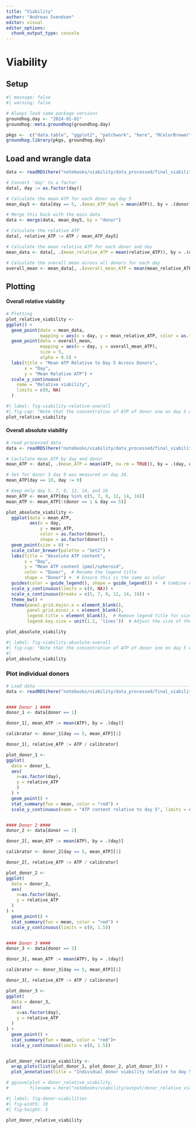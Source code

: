 ```yaml
---
title: "Viability"
author: "Andreas Svendsen"
editor: visual
editor_options: 
  chunk_output_type: console
---
```


# Viability

## Setup

```r
#| message: false
#| warning: false

# Always load same package versions
groundhog.day <- "2024-01-01"
groundhog::meta.groundhog(groundhog.day) 

pkgs <-  c("data.table", "ggplot2", "patchwork", "here", "RColorBrewer")
groundhog.library(pkgs, groundhog.day)
```

## Load and wrangle data

```r
data <- readRDS(here("notebooks/viability/data_processed/final_viability.rds"))

# Convert 'day' to a factor
data[, day := as.factor(day)]

# Calculate the mean ATP for each donor on day 5
mean_day5 <- data[day == 5, .(mean_ATP_day5 = mean(ATP)), by = .(donor)]

# Merge this back with the main data
data <- merge(data, mean_day5, by = "donor")

# Calculate the relative ATP
data[, relative_ATP := ATP / mean_ATP_day5]

# Calculate the mean relative ATP for each donor and day
mean_data <- data[, .(mean_relative_ATP = mean(relative_ATP)), by = .(day, donor)]

# Calculate the overall mean across all donors for each day
overall_mean <- mean_data[, .(overall_mean_ATP = mean(mean_relative_ATP)), by = day]

```

## Plotting

#### Overall relative viability

```r
# Plotting
plot_relative_viability <- 
ggplot() +
  geom_point(data = mean_data,
             mapping = aes(x = day, y = mean_relative_ATP, color = as.factor(donor))) +
  geom_point(data = overall_mean,
             mapping = aes(x = day, y = overall_mean_ATP),
             size = 5,
             alpha = 0.5) +
  labs(title = "Mean ATP Relative to Day 5 Across Donors",
       x = "Day",
       y = "Mean Relative ATP") +
  scale_y_continuous(
    name = "Relative viability",
    limits = c(0, NA)
  )


```

```r
#| label: fig-viability-relative-overall
#| fig-cap: "Note that the concentration of ATP of donor one on day 5 was to high. Data for this donor/day not trustworthy/viability to high. This yields a steep fall from day 5 to 7"
plot_relative_viability
```

#### Overall absolute viability

```r
# read processed data
data <- readRDS(here("notebooks/viability/data_processed/final_viability.rds"))

# Caclulate mean ATP by day and donor
mean_ATP <- data[, .(mean_ATP = mean(ATP, na.rm = TRUE)), by = .(day, donor)]

# Set for donor 3 day 9 was measured on day 10. 
mean_ATP[day == 10, day := 9]

# Keep only day 5, 7, 9, 12, 14, and 16
mean_ATP <- mean_ATP[day %in% c(5, 7, 9, 12, 14, 16)]
mean_ATP <- mean_ATP[!(donor == 1 & day == 5)]

plot_absolute_viability <- 
  ggplot(data = mean_ATP, 
         aes(x = day, 
             y = mean_ATP, 
             color = as.factor(donor),
             shape = as.factor(donor))) +
  geom_point(size = 8) +
  scale_color_brewer(palette = "Set2") +
  labs(title = "Absolute ATP content",
       x = "Day",
       y = "Mean ATP content (pmol/spheroid",
       color = "Donor",  # Rename the legend title
       shape = "Donor") +  # Ensure this is the same as color
  guides(color = guide_legend(), shape = guide_legend()) +  # Combine color and shape legends
  scale_y_continuous(limits = c(0, NA)) +
  scale_x_continuous(breaks = c(5, 7, 9, 12, 14, 16)) +
  theme_bw() +
  theme(panel.grid.major.x = element_blank(),
        panel.grid.minor.x = element_blank(),
        legend.title = element_blank(),  # Remove legend title for size
        legend.key.size = unit(1.2, 'lines'))  # Adjust the size of the legend keys

plot_absolute_viability
```

```r
#| label: fig-viability-absolute-overall
#| fig-cap: "Note that the concentration of ATP of donor one on day 5 was to high. Data for this donor/day not trustworthy/viability to high. Omitted. No data for day 16 for donor 1. Data for donor 3 day 9 was measured on day 10"
#| 
plot_absolute_viability
```

### Plot individual donors

```r
# Load data ---------------------------------------------------------------
data <- readRDS(here("notebooks/viability/data_processed/final_viability.rds"))


#### Donor 1 ####
donor_1 <- data[donor == 1]

donor_1[, mean_ATP := mean(ATP), by = .(day)]

calibrator <- donor_1[day == 5, mean_ATP][1]

donor_1[, relative_ATP := ATP / calibrator]

plot_donor_1 <- 
ggplot(
  data = donor_1,
  aes(
    x=as.factor(day),
    y = relative_ATP
    )
  ) +
  geom_point() +
  stat_summary(fun = mean, color = "red") +
  scale_y_continuous(name = "ATP content relative to day 5", limits = c(0, 1.5))


#### Donor 2 ####
donor_2 <- data[donor == 2]

donor_2[, mean_ATP := mean(ATP), by = .(day)]

calibrator <- donor_2[day == 5, mean_ATP][1]

donor_2[, relative_ATP := ATP / calibrator]

plot_donor_2 <- 
ggplot(
  data = donor_2,
  aes(
    x=as.factor(day),
    y = relative_ATP
  )
) +
  geom_point() +
  stat_summary(fun = mean, color = "red") +
  scale_y_continuous(limits = c(0, 1.5))


#### Donor 3 ####
donor_3 <- data[donor == 3]

donor_3[, mean_ATP := mean(ATP), by = .(day)]

calibrator <- donor_3[day == 5, mean_ATP][1]

donor_3[, relative_ATP := ATP / calibrator]

plot_donor_3 <- 
ggplot(
  data = donor_3,
  aes(
    x=as.factor(day),
    y = relative_ATP
  )
) +
  geom_point() +
  stat_summary(fun = mean, color = "red")+
  scale_y_continuous(limits = c(0, 1.5))


plot_donor_relative_viability <- 
  wrap_plots(list(plot_donor_1, plot_donor_2, plot_donor_3)) +
  plot_annotation(title = "Individual donor viability relative to day 5")

# ggsave(plot = donor_relative_viability,
#        filename = here("notebooks/viability/output/donor_relative_viability.png"))
```

```r
#| label: fig-donor-viabilities
#| fig-width: 10
#| fig-height: 5

plot_donor_relative_viability
```
